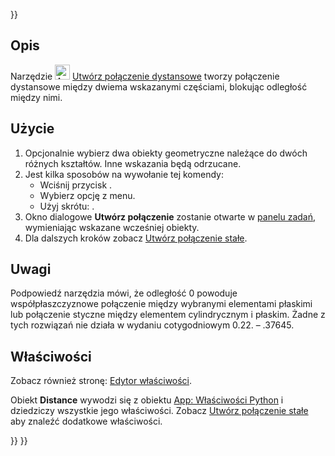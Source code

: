 <languages/>
{{UnfinishedDocu{{#translation:}}}}

{{Docnav/pl
|[[Assembly_CreateJointBall/pl|Utwórz przegub kulowy]]
|[[Assembly_CreateJointParallel/pl|Utwórz połączenie zrównoległe]]
|[[Assembly_Workbench/pl|środowisko pracy Złożenie]]
|IconL=Assembly_CreateJointBall.svg
|IconR=Assembly_CreateJointParallel.svg
|IconC=Workbench_Assembly.svg
}}

<div class="mw-translate-fuzzy">
{{GuiCommand/pl
|Name=Assembly CreateJointDistance
|Name/pl=Złożenie Utwórz połączenie dystansowe
|MenuLocation=Złożenie → Utwórz połączenie dystansowe
|Workbenches=[[Assembly_Workbench/pl|Złożenie]]
|Shortcut={{KEY|D}}
|Version=1.0
|SeeAlso=
}}
</div>

<span id="Description"></span>
==Opis==

<div class="mw-translate-fuzzy">
Narzędzie [[Image:Assembly_CreateJointDistance.svg|24px]] [[Assembly_CreateJointDistance/pl|Utwórz połączenie dystansowe]] tworzy połączenie dystansowe między dwiema wskazanymi częściami, blokując odległość między nimi.
</div>

<span id="Usage"></span>
==Użycie==

<div class="mw-translate-fuzzy">
# Opcjonalnie wybierz dwa obiekty geometryczne należące do dwóch różnych kształtów. Inne wskazania będą odrzucane.
# Jest kilka sposobów na wywołanie tej komendy:
#* Wciśnij przycisk {{Button|[[Image:Assembly_CreateJointDistance.svg|16px]] [[Assembly_CreateJointDistance/pl|Utwórz połączenie dystansowe]]}}.
#* Wybierz opcję {{MenuCommand|Złożenie → [[Image:Assembly_CreateJointDistance.svg|16px]] Utwórz połączenie dystansowe}} z menu.
#* Użyj skrótu: {{KEY|D}}.
# Okno dialogowe '''Utwórz połączenie''' zostanie otwarte w [[Task_panel/pl|panelu zadań]], wymieniając wskazane wcześniej obiekty.
# Dla dalszych kroków zobacz [[Assembly_CreateJointFixed/pl#Użycie|Utwórz połączenie stałe]].
</div>

<span id="Notes"></span>
==Uwagi==

Podpowiedź narzędzia mówi, że odległość 0 powoduje współpłaszczyznowe połączenie między wybranymi elementami płaskimi lub połączenie styczne między elementem cylindrycznym i płaskim. Żadne z tych rozwiązań nie działa w wydaniu cotygodniowym 0.22. – .37645.

<span id="Properties"></span>
==Właściwości==

Zobacz również stronę: [[Property_editor/pl|Edytor właściwości]].

Obiekt '''Distance''' wywodzi się z obiektu [[App_FeaturePython/pl|App: Właściwości Python]] i dziedziczy wszystkie jego właściwości. Zobacz [[Assembly_CreateJointFixed/pl#Właściwości|Utwórz połączenie stałe]] aby znaleźć dodatkowe właściwości.


{{Docnav/pl
|[[Assembly_CreateJointBall/pl|Utwórz przegub kulowy]]
|[[Assembly_CreateJointParallel/pl|Utwórz połączenie zrównoległe]]
|[[Assembly_Workbench/pl|środowisko pracy Złożenie]]
|IconL=Assembly_CreateJointBall.svg
|IconR=Assembly_CreateJointParallel.svg
|IconC=Workbench_Assembly.svg
}}

{{Assembly_Tools_navi{{#translation:}}}}
{{Userdocnavi{{#translation:}}}}